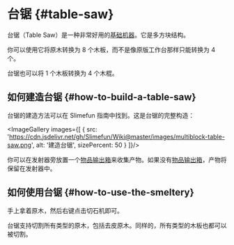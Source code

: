
# 台锯 {#table-saw}

台锯（Table Saw）是一种非常好用的[基础机器](/Basic-Machines)。它是多方块结构。

你可以使用它将原木转换为 8 个木板，而不是像原版工作台那样只能转换为 4 个。

台锯也可以将 1 个木板转换为 4 个木棍。

## 如何建造台锯 {#how-to-build-a-table-saw}

台锯的建造方法可以在 Slimefun 指南中找到。这是台锯的完整构造：

<ImageGallery images={[
  {
    src: 'https://cdn.jsdelivr.net/gh/Slimefun/Wiki@master/images/multiblock-table-saw.png',
    alt: '建造台锯',
    sizePercent: 50
  }
]}/>

你可以在发射器旁放置一个[物品输出箱](/Output-Chest)来收集产物。如果没有[物品输出箱](/Output-Chest)，产物将保留在发射器中。

## 如何使用台锯 {#how-to-use-the-smeltery}

手上拿着原木，然后右键点击切石机即可。

台锯支持切割所有类型的原木，包括去皮原木。同样的，所有类型的木板也都可以被切割。
